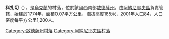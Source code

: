 {{coord|47|35|12|N|30|0|53|E|scale:30000|display=title}}

'''科扎切'''（{{lang-uk|Козаче}}），是[[烏克蘭|烏克蘭]]的村落，位於該國西南部[[敖德薩州|敖德薩州]]，由[[阿納尼耶夫區|阿納尼耶夫區]]負責管轄，始建於1774年，面積0.07平方公里，海拔高度185米，2001年人口84，人口密度每平方公里1,200人。

{{DEFAULTSORT:Козаче}}
[[Category:敖德薩州村落|Category:敖德薩州村落]]
[[Category:阿納尼耶夫區村落|Category:阿納尼耶夫區村落]]


{{Odessa-geo-stub}}